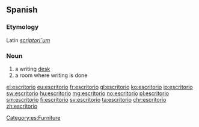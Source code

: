 ==Spanish==

===Etymology===
Latin ''[[scriptorium|scriptori˘um]]''

===Noun===
{{es-noun|m}}

# a writing [[desk]]
# a room where writing is done

[[Category:es:Furniture]]

[[el:escritorio]]
[[eu:escritorio]]
[[fr:escritorio]]
[[gl:escritorio]]
[[ko:escritorio]]
[[io:escritorio]]
[[sw:escritorio]]
[[hu:escritorio]]
[[mg:escritorio]]
[[no:escritorio]]
[[pl:escritorio]]
[[sm:escritorio]]
[[fi:escritorio]]
[[sv:escritorio]]
[[ta:escritorio]]
[[chr:escritorio]]
[[zh:escritorio]]